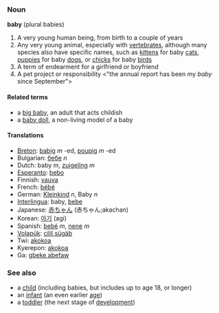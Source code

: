 ===Noun===
'''baby''' (plural babies)

#A very young human being, from birth to a couple of years
#Any very young animal, especially with [[vertebrate]]s, although many species also have specific names, such as [[kitten]]s for baby [[cat]]s, [[puppy|puppies]] for baby [[dog]]s, or [[chick]]s for baby [[bird]]s
#A term of endearment for a girlfriend or boyfriend
#A pet project or responsibility <"the annual report has been my ''baby'' since September">

====Related terms====
*a [[big baby]], an adult that acts childish
*a [[baby doll]], a non-living model of a baby

====Translations====
*[[Breton]]: [[babig]] ''m'' -ed, [[poupig]] ''m'' -ed
*Bulgarian: [[бебе]] ''n''
*Dutch: baby ''m'', [[zuigeling]] ''m''
*[[Esperanto]]: [[bebo]]
*Finnish: [[vauva]]
*French: [[bébé]]
*German: [[Kleinkind]] ''n'', Baby ''n''
*[[Interlingua]]: baby, [[bebe]]
*Japanese: [[赤ちゃん]] (赤ちゃん;akachan)
*Korean: [[아기]] (agi)
*Spanish: [[bebé]] ''m'', [[nene]] ''m''
*[[Volapük]]: [[cilil]],[[sügäb]]
*Twi: [[akokoa]]
*Kyerepon: [[akokoa]]
* Ga: [[gbeke abefaw]]






===See also===
*a [[child]] (including babies, but includes up to age 18, or longer)
*an [[infant]] (an even earlier [[age]])
*a [[toddler]] (the next stage of [[develop]]ment)